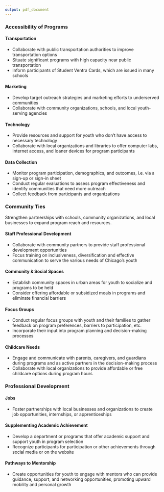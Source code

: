 ```yaml
---
output: pdf_document
---
```


### Accessibility of Programs

#### Transportation

- Collaborate with public transportation authorities to improve transportation options
- Situate significant programs with high capacity near public transportation
- Inform participants of Student Ventra Cards, which are issued in many schools

#### Marketing

- Develop target outreach strategies and marketing efforts to underserved communities 
- Collaborate with community organizations, schools, and local youth-serving agencies

#### Technology

- Provide resources and support for youth who don't have access to necessary technology
- Collaborate with local organizations and libraries to offer computer labs, Internet access, and loaner devices for program participants

#### Data Collection

- Monitor program participation, demographics, and outcomes, i.e. via a sign-up or sign-in sheet 
- Conduct regular evaluations to assess program effectiveness and identify communities that need more outreach
- Collect feedback from participants and organizations


### Community Ties

Strengthen partnerships with schools, community organizations, and local businesses to expand program reach and resources.

#### Staff Professional Development

- Collaborate with community partners to provide staff professional development opportunities
- Focus training on inclusiveness, diversification and effective communication to serve the various needs of Chicago's youth

#### Community & Social Spaces

- Establish community spaces in urban areas for youth to socialize and programs to be held
- Consider offering affordable or subsidized meals in programs and eliminate financial barriers

#### Focus Groups

- Conduct regular focus groups with youth and their families to gather feedback on program preferences, barriers to participation, etc. 
- Incorporate their input into program planning and decision-making processes

#### Childcare Needs

- Engage and communicate with parents, caregivers, and guardians during programs and as active partners in the decision-making process
- Collaborate with local organizations to provide affordable or free childcare options during program hours

### Professional Development

#### Jobs

- Foster partnerships with local businesses and organizations to create job opportunities, internships, or apprenticeships

#### Supplementing Academic Achievement

- Develop a department or programs that offer academic support and support youth in program selection
- Recognize participants for participation or other achievements through social media or on the website

#### Pathways to Mentorship

- Create opportunities for youth to engage with mentors who can provide guidance, support, and networking opportunities, promoting upward mobility and personal growth

